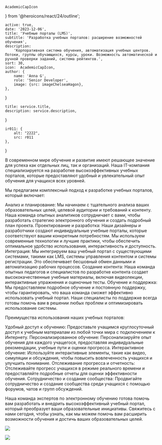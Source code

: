     AcademicCapIcon
} from '@heroicons/react/24/outline';

    active: true,
    date: '2023-12-06',
    title: 'Учебные порталы (LMS)',
    subtitle: 'Разработка учебных порталов: расширение возможностей обучения',
    description:
        'Корпоративная система обучения, автоматизация учебных центров. Потоки, группы обучающихся, курсы, уроки. Возможность автоматической и ручной проверки заданий, система рейтингов.',
    sort: 30,
    icon:  AcademicCapIcon,
    author: {
        name: 'Anna G',
        role: 'Senior Developer',
        image: {src: imageChelseaHagon},
    },
}

    title: service.title,
    description: service.description,
}

    ir011: {
        alt: "2222",
        src: r011
    },
}

В современном мире обучение и развитие имеют решающее значение для успеха как отдельных лиц, так и организаций. Наша IT-компания специализируется на разработке высокоэффективных учебных порталов, которые предоставляют удобный и увлекательный опыт обучения для учащихся всех уровней.

Мы предлагаем комплексный подход к разработке учебных порталов, который включает:

Анализ и планирование: Мы начинаем с тщательного анализа ваших образовательных целей, целевой аудитории и требований к контенту. Наша команда опытных аналитиков сотрудничает с вами, чтобы разработать стратегию электронного обучения и создать подробный план проекта.
Проектирование и разработка: Наши дизайнеры и разработчики создают индивидуальные учебные порталы, которые соответствуют вашим конкретным потребностям. Мы используем современные технологии и лучшие практики, чтобы обеспечить оптимальное удобство использования, интерактивность и доступность.
Интеграция: Мы интегрируем ваш учебный портал с существующими системами, такими как LMS, системы управления контентом и системы регистрации. Это обеспечивает бесшовный обмен данными и автоматизацию рабочих процессов.
Создание контента: Наша команда опытных педагогов и специалистов по разработке контента создает высококачественные учебные материалы, включая видеолекции, интерактивные упражнения и оценочные тесты.
Обучение и поддержка: Мы предоставляем подробное обучение и постоянную поддержку, чтобы гарантировать, что ваша команда сможет эффективно использовать учебный портал. Наши специалисты по поддержке всегда готовы помочь вам в решении любых проблем и оптимизировать использование системы.

Преимущества использования наших учебных порталов:

Удобный доступ к обучению: Предоставьте учащимся круглосуточный доступ к учебным материалам из любой точки мира с подключением к Интернету.
Персонализированное обучение: Персонализируйте опыт обучения для каждого учащегося, предоставляя индивидуальные рекомендации, учебные пути и оценки прогресса.
Интерактивное обучение: Используйте интерактивные элементы, такие как видео, симуляции и обсуждения, чтобы повысить вовлеченность учащихся и улучшить понимание.
Отслеживание прогресса и отчетность: Отслеживайте прогресс учащихся в режиме реального времени и предоставляйте подробные отчеты для оценки эффективности обучения.
Сотрудничество и создание сообщества: Продвигайте сотрудничество и создание сообщества среди учащихся с помощью форумов, чатов и групп обсуждений.

Наша команда экспертов по электронному обучению готова помочь вам разработать и внедрить высокоэффективный учебный портал, который преобразует ваши образовательные инициативы. Свяжитесь с нами сегодня, чтобы узнать, как мы можем помочь вам расширить возможности обучения и достичь ваших образовательных целей.

![](./laptop.jpg)

<Principles/>

![](./pilot.jpg)



